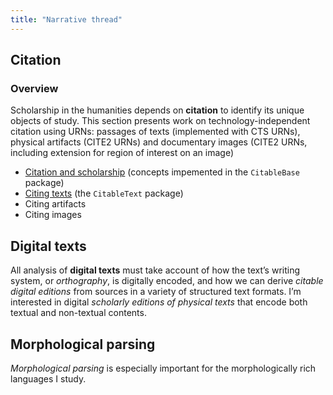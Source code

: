 ```yaml
---
title: "Narrative thread"
---
```



## Citation

### Overview

::: {.callout-tip title="Summary"}
Scholarship in the humanities depends on **citation** to identify its unique objects of study. This section presents work on technology-independent citation using URNs: passages of texts (implemented with CTS URNs), physical artifacts (CITE2 URNs) and documentary images (CITE2 URNs, including extension for region of interest on an image)
:::

- [Citation and scholarship](https://neelsmith.quarto.pub/citablebase/concepts/) (concepts impemented in the `CitableBase` package)
- [Citing texts](https://neelsmith.quarto.pub/citablebase/concepts/) (the `CitableText` package)
- Citing artifacts
- Citing images

    

## Digital texts

::: {.callout-tip title="Summary"}
All analysis of **digital texts** must take account of how the text's writing system, or *orthography*, is digitally encoded, and how we can derive *citable digital editions* from sources in a variety of structured text formats. I'm interested in digital *scholarly editions of physical texts* that encode both textual and non-textual contents. 
:::

## Morphological parsing

::: {.callout-tip title="Summary"}
*Morphological parsing* is especially important for the morphologically rich languages I study.
:::